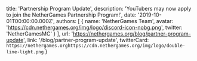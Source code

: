   title: 'Partnership Program Update',
  description: 'YouTubers may now apply to join the NetherGames Partnership Program!',
  date: '2019-10-01T00:00:00.000Z',
  authors: [
    {
      name: 'NetherGames Team',
      avatar: 'https://cdn.nethergames.org/img/logo/discord-icon-nobg.png',
      twitter: 'NetherGamesMC'
    }
  ],
  url: 'https://nethergames.org/blog/partner-program-update',
  link: '/blog/partner-program-update',
  twitterCard: `https://nethergames.orghttps://cdn.nethergames.org/img/logo/double-line-light.png`
}
